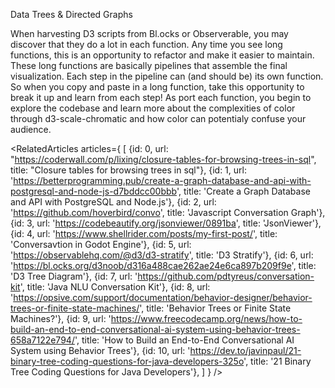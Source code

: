 
<Meta title="menu/missions/data trees and directed graphs" />

<Subtitle>Data Trees & Directed Graphs</Subtitle>

<Paragraph>
When harvesting D3 scripts from <Link url="https://bl.ocks.org/">Bl.ocks</Link> or <Link url="https://observablehq.com/">Observerable</Link>, you may discover that they do a lot in each function. Any time you see long functions, this is an opportunity to refactor and make it easier to maintain.
These long functions are basically pipelines that assemble the final visualization. 
</Paragraph>

<Paragraph>
Each step in the pipeline can (and should be) its own function. So when you copy and paste in a long function, take this opportunity to break it up and learn from each step! 
</Paragraph>

<Paragraph>
As port each function, you begin to explore the codebase and learn more about the complexities of color through <Link url="https://github.com/d3/d3-scale-chromatic">d3-scale-chromatic</Link> and how color can potentialy confuse your audience.
</Paragraph>

<DuneGraphStory />


<RelatedArticles articles={
    [
    {id: 0, url: "https://coderwall.com/p/lixing/closure-tables-for-browsing-trees-in-sql", title: "Closure tables for browsing trees in sql"},
    {id: 1, url: 'https://betterprogramming.pub/create-a-graph-database-and-api-with-postgresql-and-node-js-d7bddcc00bbb', title: 'Create a Graph Database and API with PostgreSQL and Node.js'},
    {id: 2, url: 'https://github.com/hoverbird/convo', title: 'Javascript Conversation Graph'},
    {id: 3, url: 'https://codebeautify.org/jsonviewer/0891ba', title: 'JsonViewer'},
    {id: 4, url: 'https://www.shellrider.com/posts/my-first-post/', title: 'Conversavtion in Godot Engine'},
    {id: 5, url: 'https://observablehq.com/@d3/d3-stratify', title: 'D3 Stratify'},
    {id: 6, url: 'https://bl.ocks.org/d3noob/d316a488cae262ae24e6ca897b209f9e', title: 'D3 Tree Diagram'},
    {id: 7, url: 'https://github.com/pdtyreus/conversation-kit', title: 'Java NLU Conversation Kit'},
    {id: 8, url: 'https://opsive.com/support/documentation/behavior-designer/behavior-trees-or-finite-state-machines/', title: 'Behavior Trees or Finite State Machines?'},
    {id: 9, url: 'https://www.freecodecamp.org/news/how-to-build-an-end-to-end-conversational-ai-system-using-behavior-trees-658a7122e794/', title: 'How to Build an End-to-End Conversational AI System using Behavior Trees'},
    {id: 10, url: 'https://dev.to/javinpaul/21-binary-tree-coding-questions-for-java-developers-325o', title: '21 Binary Tree Coding Questions for Java Developers'},
    ]
} />

